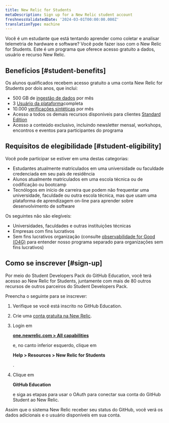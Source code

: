```yaml
---
title: New Relic for Students
metaDescription: Sign up for a New Relic student account
freshnessValidatedDate: '2024-03-01T00:00:00.000Z'
translationType: machine
---
```


Você é um estudante que está tentando aprender como coletar e analisar telemetria de hardware e software? Você pode fazer isso com o New Relic for Students. Este é um programa que oferece acesso gratuito a dados, usuário e recurso New Relic.

## Benefícios [#student-benefits]

Os alunos qualificados recebem acesso gratuito a uma conta New Relic for Students por dois anos, que inclui:

* 500 GB de [ingestão de dados](/docs/accounts/accounts-billing/new-relic-one-pricing-billing/new-relic-one-pricing-billing/) por mês
* 3 [Usuário da plataforma](/docs/accounts/accounts-billing/new-relic-one-user-management/user-type/)completa
* 10.000 [verificações sintéticas](/docs/synthetics/synthetic-monitoring/getting-started/monitor-limits/) por mês
* Acesso a todos os demais recursos disponíveis para clientes [Standard Edition](/docs/accounts/accounts-billing/new-relic-one-pricing-billing/new-relic-one-pricing-billing/)
* Acesso a conteúdo exclusivo, incluindo newsletter mensal, workshops, encontros e eventos para participantes do programa

## Requisitos de elegibilidade [#student-eligibility]

Você pode participar se estiver em uma destas categorias:

* Estudantes atualmente matriculados em uma universidade ou faculdade credenciada em seu país de residência
* Alunos atualmente matriculados em uma escola técnica ou de codificação ou bootcamp
* Tecnólogos em início de carreira que podem não frequentar uma universidade, faculdade ou outra escola técnica, mas que usam uma plataforma de aprendizagem on-line para aprender sobre desenvolvimento de software

Os seguintes não são elegíveis:

* Universidades, faculdades e outras instituições técnicas
* Empresas com fins lucrativos
* Sem fins lucrativos organização (consulte [observabilidade for Good (O4G)](/docs/accounts/accounts-billing/new-relic-one-pricing-billing/eligibility-guidelines-new-relic-nonprofit-program/) para entender nosso programa separado para organizações sem fins lucrativos)

## Como se inscrever [#sign-up]

Por meio do Student Developers Pack do GitHub Education, você terá acesso ao New Relic for Students, juntamente com mais de 80 outros recursos de outros parceiros do Student Developers Pack.

Preencha o seguinte para se inscrever:

1. Verifique se você está inscrito no GitHub Education.

2. Crie uma [conta gratuita na New Relic](https://newrelic.com/signup).

3. Login em

   <DNT>**[one.newrelic.com > All capabilities](https://one.newrelic.com/all-capabilities)**</DNT>

   e, no canto inferior esquerdo, clique em

   <DNT>**Help > Resources > New Relic for Students**</DNT>

   .

4. Clique em

   <DNT>**GitHub Education**</DNT>

   e siga as etapas para usar o OAuth para conectar sua conta do GitHub Student ao New Relic.

Assim que o sistema New Relic receber seu status do GitHub, você verá os dados adicionais e o usuário disponíveis em sua conta.